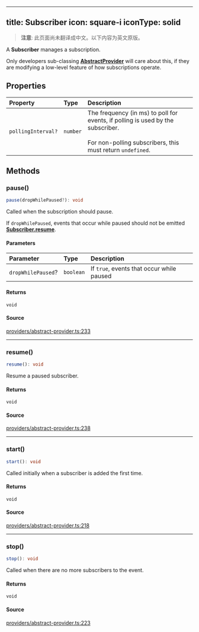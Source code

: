 <!-- AUTO-GENERATED-CONTENT:START (ENGLISH-COPY) -->
---
title: Subscriber
icon: square-i
iconType: solid
---

> **注意**: 此页面尚未翻译成中文。以下内容为英文原版。

A **Subscriber** manages a subscription.

Only developers sub-classing [**AbstractProvider**](/cn/sdk/content/classes/AbstractProvider) will care about this, if they are
modifying a low-level feature of how subscriptions operate.

## Properties

| Property | Type | Description |
| :------ | :------ | :------ |
| `pollingInterval?` | `number` | The frequency (in ms) to poll for events, if polling is used by the subscriber.<br /><br />For non-polling subscribers, this must return `undefined`. |

## Methods

### pause()

```ts
pause(dropWhilePaused?): void
```

Called when the subscription should pause.

If `dropWhilePaused`, events that occur while paused should not be emitted
[**Subscriber.resume**](/cn/sdk/content/interfaces/Subscriber#resume).

#### Parameters

| Parameter | Type | Description |
| :------ | :------ | :------ |
| `dropWhilePaused`? | `boolean` | If `true`, events that occur while paused |

#### Returns

`void`

#### Source

[providers/abstract-provider.ts:233](https://github.com/dominant-strategies/quais.js/blob/c1c12d43f9d34c6baad2b0542bd6d0acd6fefcbf/src/providers/abstract-provider.ts#L233)

***

### resume()

```ts
resume(): void
```

Resume a paused subscriber.

#### Returns

`void`

#### Source

[providers/abstract-provider.ts:238](https://github.com/dominant-strategies/quais.js/blob/c1c12d43f9d34c6baad2b0542bd6d0acd6fefcbf/src/providers/abstract-provider.ts#L238)

***

### start()

```ts
start(): void
```

Called initially when a subscriber is added the first time.

#### Returns

`void`

#### Source

[providers/abstract-provider.ts:218](https://github.com/dominant-strategies/quais.js/blob/c1c12d43f9d34c6baad2b0542bd6d0acd6fefcbf/src/providers/abstract-provider.ts#L218)

***

### stop()

```ts
stop(): void
```

Called when there are no more subscribers to the event.

#### Returns

`void`

#### Source

[providers/abstract-provider.ts:223](https://github.com/dominant-strategies/quais.js/blob/c1c12d43f9d34c6baad2b0542bd6d0acd6fefcbf/src/providers/abstract-provider.ts#L223)

